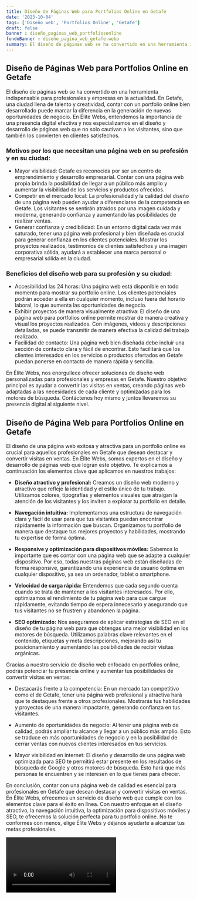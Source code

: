 ```yaml
---
title: Diseño de Páginas Web para Portfolios Online en Getafe
date: '2023-10-04'
tags: ['Diseño web', 'Portfolios Online', 'Getafe']
draft: false
banner : diseño_paginas_web_portfoliosonline
fondoBanner : diseño_pagina_web_getafe.webp
summary: El diseño de páginas web se ha convertido en una herramienta indispensable para profesionales y empresas en la actualidad. En Getafe, una ciudad llena de talento y creatividad, contar con un portfolio online bien desarrollado puede marcar la diferencia en la generación de nuevas oportunidades de negocio. En Élite Webs, entendemos la importancia de una presencia digital efectiva y nos especializamos en el diseño y desarrollo de páginas web que no solo cautivan a los visitantes, sino que también los convierten en clientes satisfechos.
---
```


## Diseño de Páginas Web para Portfolios Online en Getafe

El diseño de páginas web se ha convertido en una herramienta indispensable para profesionales y empresas en la actualidad. En Getafe, una ciudad llena de talento y creatividad, contar con un portfolio online bien desarrollado puede marcar la diferencia en la generación de nuevas oportunidades de negocio. En Élite Webs, entendemos la importancia de una presencia digital efectiva y nos especializamos en el diseño y desarrollo de páginas web que no solo cautivan a los visitantes, sino que también los convierten en clientes satisfechos.

### Motivos por los que necesitan una página web en su profesión y en su ciudad:
- Mayor visibilidad: Getafe es reconocida por ser un centro de emprendimiento y desarrollo empresarial. Contar con una página web propia brinda la posibilidad de llegar a un público más amplio y aumentar la visibilidad de los servicios y productos ofrecidos.
- Competir en el mercado local: La profesionalidad y la calidad del diseño de una página web pueden ayudar a diferenciarse de la competencia en Getafe. Los visitantes se sentirán atraídos por una imagen cuidada y moderna, generando confianza y aumentando las posibilidades de realizar ventas.
- Generar confianza y credibilidad: En un entorno digital cada vez más saturado, tener una página web profesional y bien diseñada es crucial para generar confianza en los clientes potenciales. Mostrar los proyectos realizados, testimonios de clientes satisfechos y una imagen corporativa sólida, ayudará a establecer una marca personal o empresarial sólida en la ciudad.

### Beneficios del diseño web para su profesión y su ciudad:
- Accesibilidad las 24 horas: Una página web está disponible en todo momento para mostrar su portfolio online. Los clientes potenciales podrán acceder a ella en cualquier momento, incluso fuera del horario laboral, lo que aumenta las oportunidades de negocio.
- Exhibir proyectos de manera visualmente atractiva: El diseño de una página web para portfolios online permite mostrar de manera creativa y visual los proyectos realizados. Con imágenes, videos y descripciones detalladas, se puede transmitir de manera efectiva la calidad del trabajo realizado.
- Facilidad de contacto: Una página web bien diseñada debe incluir una sección de contacto clara y fácil de encontrar. Esto facilitará que los clientes interesados en los servicios o productos ofertados en Getafe puedan ponerse en contacto de manera rápida y sencilla.

En Élite Webs, nos enorgullece ofrecer soluciones de diseño web personalizadas para profesionales y empresas en Getafe. Nuestro objetivo principal es ayudar a convertir las visitas en ventas, creando páginas web adaptadas a las necesidades de cada cliente y optimizadas para los motores de búsqueda. Contáctenos hoy mismo y juntos llevaremos su presencia digital al siguiente nivel.

<GifSeo />

<Cta />

## Diseño de Página Web para Portfolios Online en Getafe
El diseño de una página web exitosa y atractiva para un portfolio online es crucial para aquellos profesionales en Getafe que desean destacar y convertir visitas en ventas. En Élite Webs, somos expertos en el diseño y desarrollo de páginas web que logran este objetivo. Te explicamos a continuación los elementos clave que aplicamos en nuestros trabajos:

- **Diseño atractivo y profesional:** Creamos un diseño web moderno y atractivo que refleje la identidad y el estilo único de tu trabajo. Utilizamos colores, tipografías y elementos visuales que atraigan la atención de los visitantes y los inviten a explorar tu portfolio en detalle.

- **Navegación intuitiva:** Implementamos una estructura de navegación clara y fácil de usar para que tus visitantes puedan encontrar rápidamente la información que buscan. Organizamos tu portfolio de manera que destaque tus mejores proyectos y habilidades, mostrando tu expertise de forma óptima.

- **Responsive y optimización para dispositivos móviles:** Sabemos lo importante que es contar con una página web que se adapte a cualquier dispositivo. Por eso, todas nuestras páginas web están diseñadas de forma responsive, garantizando una experiencia de usuario óptima en cualquier dispositivo, ya sea un ordenador, tablet o smartphone.

- **Velocidad de carga rápida:** Entendemos que cada segundo cuenta cuando se trata de mantener a los visitantes interesados. Por ello, optimizamos el rendimiento de tu página web para que cargue rápidamente, evitando tiempo de espera innecesario y asegurando que tus visitantes no se frustren y abandonen la página.

- **SEO optimizado:** Nos aseguramos de aplicar estrategias de SEO en el diseño de tu página web para que obtengas una mejor visibilidad en los motores de búsqueda. Utilizamos palabras clave relevantes en el contenido, etiquetas y meta descripciones, mejorando así tu posicionamiento y aumentando las posibilidades de recibir visitas orgánicas.

Gracias a nuestro servicio de diseño web enfocado en portfolios online, podrás potenciar tu presencia online y aumentar tus posibilidades de convertir visitas en ventas:

- Destacarás frente a la competencia: En un mercado tan competitivo como el de Getafe, tener una página web profesional y atractiva hará que te destaques frente a otros profesionales. Mostrarás tus habilidades y proyectos de una manera impactante, generando confianza en tus visitantes.

- Aumento de oportunidades de negocio: Al tener una página web de calidad, podrás ampliar tu alcance y llegar a un público más amplio. Esto se traduce en más oportunidades de negocio y en la posibilidad de cerrar ventas con nuevos clientes interesados en tus servicios.

- Mayor visibilidad en internet: El diseño y desarrollo de una página web optimizada para SEO te permitirá estar presente en los resultados de búsqueda de Google y otros motores de búsqueda. Esto hará que más personas te encuentren y se interesen en lo que tienes para ofrecer.

En conclusión, contar con una página web de calidad es esencial para profesionales en Getafe que desean destacar y convertir visitas en ventas. En Élite Webs, ofrecemos un servicio de diseño web que cumple con los elementos clave para el éxito en línea. Con nuestro enfoque en el diseño atractivo, la navegación intuitiva, la optimización para dispositivos móviles y SEO, te ofrecemos la solución perfecta para tu portfolio online. No te conformes con menos, elige Élite Webs y déjanos ayudarte a alcanzar tus metas profesionales.

<Video />

<CtaBot job='Portfolios Online' city='Getafe'/>

<Gmaps query='Getafe+españa+maps' />
